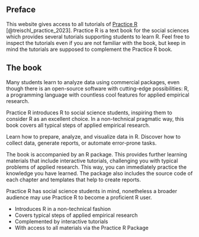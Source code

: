 ## Preface {.unnumbered}

This website gives access to all tutorials of [Practice R](https://www.degruyter.com/document/isbn/9783110704969/html?lang=de "Go to the website") [@treischl_practice_2023]. Practice R is a text book for the social sciences which provides several tutorials supporting students to learn R. Feel free to inspect the tutorials even if you are not familiar with the book, but keep in mind the tutorials are supposed to complement the Practice R book. 

## The book {.unnumbered}

Many students learn to analyze data using commercial packages, even though there is an open-source software with cutting-edge possibilities: R, a programming language with countless cool features for applied empirical research.

Practice R introduces R to social science students, inspiring them to consider R as an excellent choice. In a non-technical pragmatic way, this book covers all typical steps of applied empirical research.

Learn how to prepare, analyze, and visualize data in R. Discover how to collect data, generate reports, or automate error-prone tasks.

The book is accompanied by an R package. This provides further learning materials that include interactive tutorials, challenging you with typical problems of applied research. This way, you can immediately practice the knowledge you have learned. The package also includes the source code of each chapter and templates that help to create reports.

Practice R has social science students in mind, nonetheless a broader audience may use Practice R to become a proficient R user.

- Introduces R in a non-technical fashion
- Covers typical steps of applied empirical research
- Complemented by interactive tutorials
- With access to all materials via the Practice R Package
